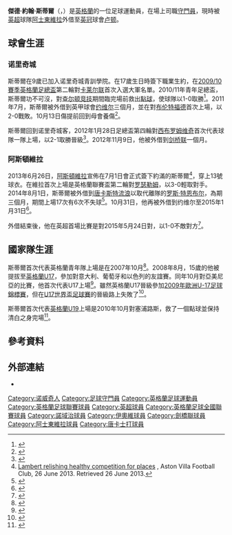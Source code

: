 {{noteTA|G1=足球|G2=英超|G3=FAcup
|1=zh-hans:斯蒂尔; zh-hk:史迪亞;zh-tw:斯蒂爾
|2=zh-hans:杰德; zh-hk:傑德;zh-tw:傑德
}} 
{{Infobox football biography
| name     = 傑德·斯蒂爾<br />Jed Steer
| image          = 
| fullname       = Jed John Steer<ref name="Barclays Premier League Squad Numbers 2013/14">{{Cite news 
 |title=Barclays Premier League Squad Numbers 2013/14 
 |url=http://www.premierleague.com/en-gb/news/news/2013-14/aug/premier-league-squad-numbers-seasons-2013-14.html 
 |publisher=Premier League 
 |date=16 August 2013 
 |accessdate=16 August 2013 
 |deadurl=yes 
 |archiveurl=https://web.archive.org/web/20130925003258/http://www.premierleague.com/en-gb/news/news/2013-14/aug/premier-league-squad-numbers-seasons-2013-14.html 
 |archivedate=2013-09-25 
 }}</ref>
| birth_date     = {{birth date and age|df=yes|1992|9|23}}
| birth_place    = [[英格蘭|英格蘭]][[諾里奇|諾里奇]]
| height         = {{height|m=1.88}} <ref>{{cite web |url=http://www.premierleague.com/en-gb/players/profile.overview.html/jed-steer |title=Barclays Premier League Player Profile |date=2014 |work=web page |publisher=Premier League |accessdate=30 October 2012 |archive-date=2016-03-29 |archive-url=https://web.archive.org/web/20160329152037/http://www.premierleague.com/en-gb/players/profile.overview.html/jed-steer |dead-url=no }}</ref>
| position       = [[守門員_(足球)|守門員]]
| currentclub         = [[卢顿足球俱乐部|卢顿]] ([[阿士東維拉足球會|阿士東維拉]]外借)
| clubnumber          = 25 <!-- 12 -->
| youthyears1 = 2003–2009 | youthclubs1 = [[诺里奇城足球俱乐部|诺里奇城]]
| years1              = 2009–2013
| clubs1              = [[诺里奇城足球俱乐部|诺里奇城]]
| caps1               = 0
| goals1              = 0
| years2              = 2011
| clubs2              = → [[约维尔足球俱乐部|约维尔]]（外借）
| caps2               = 12
| goals2              = 0
| years3              = 2012
| clubs3              = → [[剑桥联足球俱乐部|剑桥联]]（外借）
| caps3               = 4
| goals3              = 0
| years4              = 2013–
| clubs4              = [[阿士東維拉足球會|阿士東維拉]]
| caps4               = 19
| goals4              = 0
| years5              = 2014
| clubs5              = → [[唐卡斯特流浪足球俱乐部|唐卡斯特流浪]]（外借）
| caps5               = 13
| goals5              = 0
| years6              = 2014–2015
| clubs6              = → [[约维尔足球俱乐部|约维尔]]（外借）
| caps6               = 12
| goals6              = 0
| years7              = 2015–2016
| clubs7              = → [[哈德斯菲尔德足球俱乐部|哈德斯菲尔德]]（外借）
| caps7               = 38
| goals7              = 0
| years8              = 2018
| clubs8              = → [[查尔顿竞技足球俱乐部|查尔顿]]（外借）
| caps8               = 19
| goals8              = 0
| years9              = 2022–
| clubs9              = → [[卢顿足球俱乐部|卢顿]]（外借）
| caps9               = 0
| goals9              = 0
| nationalyears1 = 2007–2008 | nationalteam1 = [[英格蘭16歲以下足球代表隊|英格蘭U16]] | nationalcaps1 = 5 | nationalgoals1 = 0 
| nationalyears2 = 2008–2009 | nationalteam2 = [[英格蘭17歲以下足球代表隊|英格蘭U17]] | nationalcaps2 = 7 | nationalgoals2 = 0 
| nationalyears3 = 2010–2011 | nationalteam3 = [[英格蘭19歲以下足球代表隊|英格蘭U19]] | nationalcaps3 = 2 | nationalgoals3 = 0 
| club-update         =  10 November 2019 (UTC)
| nationalteam-update = 22 August 2012 (UTC)
}}

'''傑德·約翰·斯蒂爾'''（{{lang-en|'''Jed John Steer'''}}，{{bd|1992年|9月23日}}）是[[英格蘭|英格蘭]]的一位足球運動員，在場上司職[[守門員|守門員]]，現時被[[英超|英超]]球隊[[阿士東維拉足球會|阿士東維拉]]外借至[[英格蘭足球冠軍聯賽|英冠]]球會[[卢顿足球俱乐部|卢顿]]。

==球會生涯==
===诺里奇城===
斯蒂爾在9歲已加入诺里奇城青訓學院。在17歲生日時簽下職業生約，在[[2009年至2010年英格蘭足球甲級聯賽|2009/10賽季]][[英格蘭足總盃|英格蘭足總盃]]第二輪對[[卡莱尔联足球俱乐部|卡莱尔联]]首次入選大軍名單。2010/11年青年足總盃，斯蒂爾功不可沒，對[[查尔顿竞技足球俱乐部|查尔顿竞技]]期間臨完場前救出[[點球|點球]]，使球隊以1-0取勝<ref>{{cite news| url=http://news.bbc.co.uk/sport1/hi/football/teams/n/norwich/9268391.stm | work=BBC News | title=Norwich youngster hailed by coach | date=8 December 2010}}</ref>。2011年7月，斯蒂爾被外借到英甲球會[[约维尔足球俱乐部|约维尔]]三個月，並在對[[布伦特福德足球俱乐部|布伦特福德]]首次上場，以2-0戰敗。10月13日傷提前回到母會養傷<ref>{{cite news| url=http://news.bbc.co.uk/sport1/hi/football/15296178.stm | work=BBC News | title=FA Cup call-up for Yeovil coach | date=10 November 2011}}</ref>。

斯蒂爾回到诺里奇城客，2012年1月28日足總盃第四輪對[[西布罗姆维奇足球俱乐部|西布罗姆维奇]]首次代表球隊一隊上場，以2-1取勝晉級<ref>{{cite web |url=http://news.bbc.co.uk/sport1/hi/football/fa_cup/16664290.stm |title=BBC Sport – West Brom 1–2 Norwich |publisher=BBC News |date=28 January 2012 |accessdate=4 March 2012 |archive-date=2022-05-23 |archive-url=https://web.archive.org/web/20220523152041/http://news.bbc.co.uk/sport1/hi/football/fa_cup/16664290.stm }}</ref>。2012年11月9日，他被外借到[[剑桥联足球俱乐部|剑桥联]]一個月。

===阿斯頓維拉===
2013年6月26日，[[阿斯頓維拉足球俱樂部|阿斯頓維拉]]宣佈在7月1日會正式簽下約滿的斯蒂爾<ref name=avfc26jun13>[http://www.avfc.co.uk/page/NewsDetail/0,,10265~3220876,00.html Lambert relishing healthy competition for places] {{Wayback|url=http://www.avfc.co.uk/page/NewsDetail/0,,10265~3220876,00.html |date=20130629001911 }}, Aston Villa Football Club, 26 June 2013. Retrieved 26 June 2013.</ref>，穿上13號球衣。在維拉首次上場是英格蘭聯賽盃第二輪對[[罗瑟勒姆足球俱乐部|罗瑟勒姆]]，以3-0輕取對手。2014年8月1日，斯蒂爾被外借到[[唐卡斯特流浪足球俱乐部|唐卡斯特流浪]]以取代離隊的[[罗斯·特恩布尔|罗斯·特恩布尔]]，為期三個月，期間上場17次有6次不失球<ref>{{cite news | url=http://www.bbc.co.uk/sport/0/football/28605467 | work=BBC News | title=Doncaster Rovers sign Jed Steer, Reece Wabara and Paul Keegan | date=1 August 2014 | accessdate=11 July 2014 | archive-date=2014-08-03 | archive-url=https://web.archive.org/web/20140803030545/http://www.bbc.co.uk/sport/0/football/28605467 | dead-url=no }}</ref>。10月31日，他再被外借到约维尔至2015年1月31日<ref>{{cite news |title=Yeovil sign Aston Villa's Jed Steer & Fulham's Stephen Arthurworrey |url=http://www.bbc.co.uk/sport/0/football/29850004 |publisher=BBC Sport |date=31 October 2014 |accessdate=31 October 2014 |archive-date=2014-11-11 |archive-url=https://web.archive.org/web/20141111090516/http://www.bbc.co.uk/sport/0/football/29850004 |dead-url=no }}</ref>。

外借結束後，他在英超首場比賽是對2015年5月24日對，以1-0不敵對方<ref>{{cite news | url=http://www.bbc.co.uk/sport/0/football/32770767 | work=BBC News | title=Aston Villa 0-1 Burnley | date=24 May 2015 | accessdate=11 July 2015 | archive-date=2015-08-24 | archive-url=https://web.archive.org/web/20150824233522/http://www.bbc.co.uk/sport/0/football/32770767 | dead-url=no }}</ref>。

==國家隊生涯==
斯蒂爾首次代表英格蘭青年隊上場是在2007年10月<ref>{{cite news | url=http://www.skysports.com/story/0,19528,12016_2930061,00.html | work=Sky Sports | title=Shield success for England | date=29 November 2007 | accessdate=2015-07-11 | archive-date=2016-03-05 | archive-url=https://web.archive.org/web/20160305001129/http://www.skysports.com/story/0,19528,12016_2930061,00.html | dead-url=no }}</ref>。2008年8月，15歲的他被提拔至[[英格蘭17歲以下足球代表隊|英格蘭U17]]，參加對意大利、葡萄牙和以色列的友誼賽。同年10月對亞美尼亞的比賽，他首次代表U17上場<ref>{{cite web |url=http://www.thefa.com/England/All-Teams/Players/S/Jed-Steer |title=Jed Steer |publisher=TheFA.com |date=24 March 2008 |accessdate=4 March 2012 |archive-date=2013-03-03 |archive-url=https://web.archive.org/web/20130303200737/http://www.thefa.com/England/All-Teams/Players/S/Jed-Steer |dead-url=no }}</ref>。雖然英格蘭U17晉級參加[[2009年歐洲U-17足球錦標賽|2009年歐洲U-17足球錦標賽]]，但在[[U17世界盃足球賽|U17世界盃足球賽]]的晉級路上失敗了<ref>{{cite web |url=http://www.thefa.com/England/mens-u17s/News/2009/Euros_EnglandTurkey_report |title=England suffer late heartbreak |publisher=TheFA.com |date=12 May 2009 |accessdate=4 March 2012 |archive-date=2020-04-18 |archive-url=https://web.archive.org/web/20200418025859/http://www.thefa.com/England/mens-u17s/News/2009/Euros_EnglandTurkey_report |dead-url=no }}</ref>。

斯蒂爾首次代表[[英格蘭19歲以下足球代表隊|英格蘭U19]]上場是2010年10月對塞浦路斯，救了一個點球並保持清白之身完場<ref>{{cite news | url=http://www.dailymail.co.uk/sport/football/article-1319361/Cyprus-U19-0-England-U19-4-Class-Blake-boys-shines-A-grade-Afobe-stars-hat-trick.html | location=London | work=Daily Mail | first=Laura | last=Williamson | title=Cyprus U19 0 England U19 4: Class of the Blake boys shines through as A-grade Afobe stars with hat-trick | date=11 October 2010 | accessdate=2015-07-11 | archive-date=2020-04-18 | archive-url=https://web.archive.org/web/20200418025910/https://www.dailymail.co.uk/sport/football/article-1319361/Cyprus-U19-0-England-U19-4-Class-Blake-boys-shines-A-grade-Afobe-stars-hat-trick.html | dead-url=no }}</ref>。

==參考資料==
{{reflist}}

==外部連結==
*{{Soccerbase|52956}}

<!--{{阿士東維拉球員名單}}-->
{{盧頓球員名單}}

{{DEFAULTSORT:Steer, Jed}}
[[Category:诺威奇人|Category:诺威奇人]]
[[Category:足球守門員|Category:足球守門員]]
[[Category:英格蘭足球運動員|Category:英格蘭足球運動員]]
[[Category:英格蘭足球聯賽球員|Category:英格蘭足球聯賽球員]]
[[Category:英超球員|Category:英超球員]]
[[Category:英格蘭足球全國聯賽球員|Category:英格蘭足球全國聯賽球員]]
[[Category:諾域治球員|Category:諾域治球員]]
[[Category:伊奧維球員|Category:伊奧維球員]]
[[Category:劍橋聯球員|Category:劍橋聯球員]]
[[Category:阿士東維拉球員|Category:阿士東維拉球員]]
[[Category:唐卡士打球員|Category:唐卡士打球員]]
